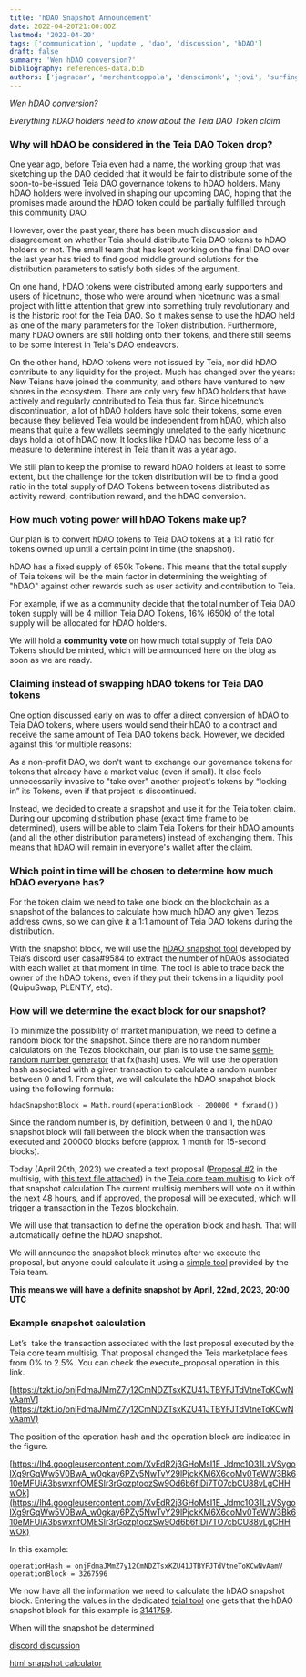 ```yaml
---
title: 'hDAO Snapshot Announcement'
date: 2022-04-20T21:00:00Z
lastmod: '2022-04-20'
tags: ['communication', 'update', 'dao', 'discussion', 'hDAO']
draft: false
summary: 'Wen hDAO conversion?'
bibliography: references-data.bib
authors: ['jagracar', 'merchantcoppola', 'denscimonk', 'jovi', 'surfingthedarkness', 'babycommando']
---
```



_Wen hDAO conversion?_

*Everything hDAO holders need to know about the Teia DAO Token claim*

### Why will hDAO be considered in the Teia DAO Token drop?

One year ago, before Teia even had a name, the working group that was sketching up the DAO decided that it would be fair to distribute some of the soon-to-be-issued Teia DAO governance tokens to hDAO holders. Many hDAO holders were involved in shaping our upcoming DAO, hoping that the promises made around the hDAO token could be partially fulfilled through this community DAO. 

However, over the past year, there has been much discussion and disagreement on whether Teia should distribute Teia DAO tokens to hDAO holders or not. The small team that has kept working on the final DAO over the last year has tried to find good middle ground solutions for the distribution parameters to satisfy both sides of the argument. 

On one hand, hDAO tokens were distributed among early supporters and users of hicetnunc, those who were around when hicetnunc was a small project with little attention that grew into something truly revolutionary and is the historic root for the Teia DAO. So it makes sense to use the hDAO held as one of the many parameters for the Token distribution. Furthermore, many hDAO owners are still holding onto their tokens, and there still seems to be some interest in Teia's DAO endeavors. 

On the other hand, hDAO tokens were not issued by Teia, nor did hDAO contribute to any liquidity for the project. Much has changed over the years: New Teians have joined the community, and others have ventured to new shores in the ecosystem. There are only very few hDAO holders that have actively and regularly contributed to Teia thus far.  Since hicetnunc’s discontinuation, a lot of hDAO holders have sold their tokens, some even because they believed Teia would be independent from hDAO, which also means that quite a few wallets seemingly unrelated to the early hicetnunc days hold a lot of hDAO now. It looks like hDAO has become less of a measure to determine interest in Teia than it was a year ago. 

We still plan to keep the promise to reward hDAO holders at least to some extent, but the challenge for the token distribution will be to find a good ratio in the total supply of DAO Tokens between tokens distributed as activity reward, contribution reward, and the hDAO conversion. 

### How much voting power will hDAO Tokens make up?

Our plan is to convert hDAO tokens to Teia DAO tokens at a 1:1 ratio for tokens owned up until a certain point in time (the snapshot). 

hDAO has a fixed supply of 650k Tokens. This means that the total supply of Teia tokens will be the main factor in determining the weighting of "hDAO" against other rewards such as user activity and contribution to Teia.

For example, if we as a community decide that the total number of Teia DAO token supply will be 4 million Teia DAO Tokens, 16% (650k) of the total supply will be allocated for hDAO holders.

We will hold a **community vote** on how much total supply of Teia DAO Tokens should be minted, which will be announced here on the blog as soon as we are ready.

### Claiming instead of swapping hDAO tokens for Teia DAO tokens

One option discussed early on was to offer a direct conversion of hDAO to Teia DAO tokens, where users would send their hDAO to a contract and receive the same amount of Teia DAO tokens back. However, we decided against this for multiple reasons:

As a non-profit DAO, we don't want to exchange our governance tokens for tokens that already have a market value (even if small). It also feels unnecessarily invasive to "take over" another project's tokens by “locking in” its Tokens, even if that project is discontinued.

Instead, we decided to create a snapshot and use it for the Teia token claim. During our upcoming distribution phase (exact time frame to be determined), users will be able to claim Teia Tokens for their hDAO amounts (and all the other distribution parameters) instead of exchanging them. This means that hDAO will remain in everyone's wallet after the claim.

### Which point in time will be chosen to determine how much hDAO everyone has?

For the token claim we need to take one block on the blockchain as a snapshot of the balances to calculate how much hDAO any given Tezos address owns, so we can give it a 1:1 amount of Teia DAO tokens during the distribution.

With the snapshot block, we will use the [hDAO snapshot tool](https://docs.google.com/spreadsheets/d/1-a59_41HG_ia1NAsqKJPoENfyv2sJeOzvACTlPn2hWI/edit?usp=sharing) developed by Teia’s discord user casa#9584 to extract the number of hDAOs associated with each wallet at that moment in time. The tool is able to trace back the owner of the hDAO tokens, even if they put their tokens in a liquidity pool (QuipuSwap, PLENTY, etc).

### How will we determine the exact block for our snapshot?

To minimize the possibility of market manipulation, we need to define a random block for the snapshot. Since there are no random number calculators on the Tezos blockchain, our plan is to use the same [semi-random number generator](https://www.fxhash.xyz/doc/artist/snippet-api#snippet-code) that fx(hash) uses. We will use the operation hash associated with a given transaction to calculate a random number between 0 and 1. From that, we will calculate the hDAO snapshot block using the following formula:

`hdaoSnapshotBlock = Math.round(operationBlock - 200000 * fxrand())`

Since the random number is, by definition, between 0 and 1, the hDAO snapshot block will fall between the block when the transaction was executed and 200000 blocks before (approx. 1 month for 15-second blocks).

Today (April 20th, 2023) we created a text proposal ([Proposal #2](https://core-team-multisig.onrender.com/proposals) in the multisig, with [this text file attached](https://ipfs.io/ipfs/QmZxADh6xMggAgGRMwBxQJ3kqAWPbdvTExGKCmSvgmJ2HH)) in the [Teia core team multisig](https://core-team-multisig.onrender.com/proposals) to kick off that snapshot calculation  The current multisig members will vote on it within the next 48 hours, and if approved, the proposal will be executed, which will trigger a transaction in the Tezos blockchain.

We will use that transaction to define the operation block and hash. That will automatically define the hDAO snapshot.

We will announce the snapshot block minutes after we execute the proposal, but anyone could calculate it using a [simple tool](https://ipfs.io/ipfs/QmYkYdhjGFXndWzcyksJeb5Mtf8CKUX9fR9d9QyeQYWnwd) provided by the Teia team.

**This means we will have a definite snapshot by April, 22nd, 2023, 20:00 UTC**

### Example snapshot calculation

Let’s  take the transaction associated with the last proposal executed by the Teia core team multisig. That proposal changed the Teia marketplace fees from 0% to 2.5%. You can check the execute_proposal operation in this link.

[https://tzkt.io/onjFdmaJMmZ7y12CmNDZTsxKZU41JTBYFJTdVtneToKCwNvAamV](https://tzkt.io/onjFdmaJMmZ7y12CmNDZTsxKZU41JTBYFJTdVtneToKCwNvAamV)

The position of the operation hash and the operation block are indicated in the figure.

[https://lh4.googleusercontent.com/XvEdR2j3GHoMsI1E_Jdmc1O31LzVSygolXg9rGqWw5V0BwA_w0gkay6PZy5NwTvY29lPjckKM6X6coMv0TeWW3Bk610eMFUiA3bswxnfOMESIr3rGozptoozSw9Od6b6fIDi7TO7cbCU88vLgCHHwOk](https://lh4.googleusercontent.com/XvEdR2j3GHoMsI1E_Jdmc1O31LzVSygolXg9rGqWw5V0BwA_w0gkay6PZy5NwTvY29lPjckKM6X6coMv0TeWW3Bk610eMFUiA3bswxnfOMESIr3rGozptoozSw9Od6b6fIDi7TO7cbCU88vLgCHHwOk)

In this example:

`operationHash = onjFdmaJMmZ7y12CmNDZTsxKZU41JTBYFJTdVtneToKCwNvAamV
operationBlock = 3267596`

We now have all the information we need to calculate the hDAO snapshot block. Entering the values in the dedicated [teial tool](https://ipfs.io/ipfs/QmYkYdhjGFXndWzcyksJeb5Mtf8CKUX9fR9d9QyeQYWnwd) one gets that the hDAO snapshot block for this example is [3141759](https://tzkt.io/3141759).

When will the snapshot be determined 

[discord discussion](https://www.notion.so/discord-discussion-b966013853d14fd49aa938f2b82e6dc3)

[html snapshot calculator](https://www.notion.so/html-snapshot-calculator-ff3e08ceec334c30a32f43c75162b45a)

